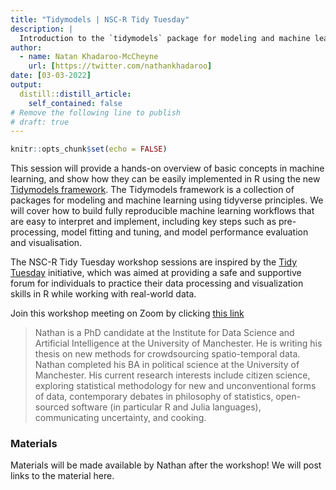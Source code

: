 ```yaml
---
title: "Tidymodels | NSC-R Tidy Tuesday"
description: |
  Introduction to the `tidymodels` package for modeling and machine learning | Improve your R skills in entertaining, inspiring and supportive sessions moderated by your own colleagues.
author:
  - name: Natan Khadaroo-McCheyne
    url: [https://twitter.com/nathankhadaroo]
date: [03-03-2022]
output:
  distill::distill_article:
    self_contained: false
# Remove the following line to publish
# draft: true
---
```


```r
knitr::opts_chunk$set(echo = FALSE)
```

<!-- 1. Description --> 

<!-- 1.1. Follow this structure for regular sessions --> 
This session will provide a hands-on overview of basic concepts in machine learning, and show how they can be easily implemented in R using the new [Tidymodels framework](https://www.tidymodels.org). The Tidymodels framework is a collection of packages for modeling and machine learning using tidyverse principles. We will cover how to build fully reproducible machine learning workflows that are easy to interpret and implement, including key steps such as pre-processing, model fitting and tuning, and model performance evaluation and visualisation.

<!-- 1.2. Follow this structure for Tidy Tuesday sessions --> 
The NSC-R Tidy Tuesday workshop sessions are inspired by the [Tidy Tuesday](https://www.tidytuesday.com/) initiative, which was aimed at providing a safe and supportive forum for individuals to practice their data processing and visualization skills in R while working with real-world data.

<!-- The [dataset](URL) for this Tidy Tuesday is about [TOPIC]! [PRESENTER'S NAME](URL) explores the following research questions: "[RESEARCH QUESTION 1]" and "[RESEARCH QUESTION 2]" Feel free to explore these questions yourselves and share your experience with us.  -->

<!-- 2. (OPTIONAL) Additional information --> 
<!-- [ADDITIONAL INFORMATION FOR THE SESSION (e.g. To prepare for the workshop, you may want to install a few R packages (just copy and paste these lines into your R Studio Editor and run them)]: -->

<!-- 3. Zoom link. Remove the following line after adding the materials of the session --> 
Join this workshop meeting on Zoom by clicking [this link](https://us02web.zoom.us/j/85477754782?pwd=cExxK2NCSFVWdERVcERMMVg3WjFCdz09)

<!-- 4. Bio --> 
> Nathan is a PhD candidate at the Institute for Data Science and Artificial Intelligence at the University of Manchester. He is writing his thesis on new methods for crowdsourcing spatio-temporal data.
Nathan completed his BA in political science at the University of Manchester. His current research interests include citizen science, exploring statistical methodology for new and unconventional forms of data, contemporary debates in philosophy of statistics, open-sourced software (in particular R and Julia languages), communicating uncertainty, and cooking.

<!-- 5. Materials --> 
### Materials

Materials will be made available by Nathan after the workshop! We will post links to the material here.

<!-- -   The [script (R)](URL) that [PRESENTER'S NAME] worked through. -->
<!-- -   [ADDITIONAL MATERIAL](URL) -->
